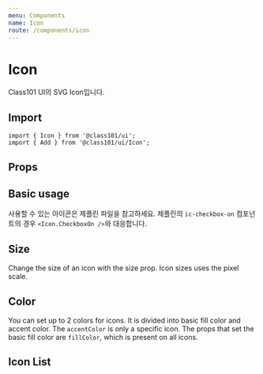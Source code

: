 ```yaml
---
menu: Components
name: Icon
route: /components/icon
---
```



# Icon

Class101 UI의 SVG Icon입니다.

## Import

```
import { Icon } from '@class101/ui';
import { Add } from '@class101/ui/Icon';
```

## Props

<PropsTable of={Component} />

## Basic usage

사용할 수 있는 아이콘은 제플린 파일을 참고하세요. 제플린의 `ic-checkbox-on` 컴포넌트의 경우 `<Icon.CheckboxOn />`와 대응합니다.

<Playground>
  <Add />
  <Icon.Bell />
  <Icon.Alert />
  <Icon.CheckboxOn />
  <Icon.Close />
</Playground>

## Size

Change the size of an icon with the size prop. Icon sizes uses the pixel scale.

<Playground>
  <Icon.Bell size={16} />
  <Icon.Bell size={24} />
  <Icon.Bell size={28} />
  <Icon.Bell size={36} />
  <Icon.Bell size={42} />
  <Icon.Bell size={48} />
</Playground>

## Color

You can set up to 2 colors for icons.
It is divided into basic fill color and accent color. The `accentColor` is only a specific icon.
The props that set the basic fill color are `fillColor`, which is present on all icons.

<Playground>
  <Icon.Bell fillColor={Colors.gray700} />
  <Icon.Bell fillColor={Colors.red700} />
  <Icon.Bell fillColor={Colors.orange700} />
</Playground>

<Playground>
  <Icon.StarHalf />
  <Icon.StarHalf fillColor={Colors.red200} accentColor={Colors.red600} />
</Playground>

## Icon List

<IconItemContainer />
